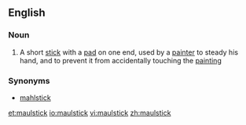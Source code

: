 ==English==

===Noun===
{{wikipedia}}
{{en-noun}}

#{{art}} A short [[stick]] with a [[pad]] on one end, used by a [[painter]] to steady his hand, and to prevent it from accidentally touching the [[painting]]

===Synonyms===
*[[mahlstick]]

[[et:maulstick]]
[[io:maulstick]]
[[vi:maulstick]]
[[zh:maulstick]]